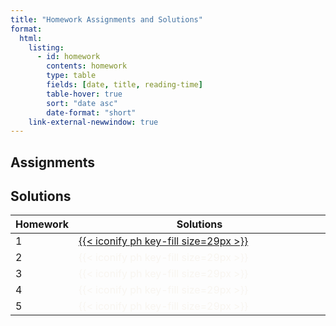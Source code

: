 ```yaml
---
title: "Homework Assignments and Solutions"
format: 
  html:
    listing: 
      - id: homework
        contents: homework
        type: table
        fields: [date, title, reading-time]
        table-hover: true
        sort: "date asc"
        date-format: "short"
    link-external-newwindow: true
---
```


## Assignments

::: {#homework}
:::

## Solutions

| Homework | Solutions                                                                                                                                                                                                                                             |
|-----------|-------------------------------------------------------------|
| 1        | [[{{< iconify ph key-fill size=29px >}}](https://ohsuitg-my.sharepoint.com/:u:/r/personal/wakim_ohsu_edu/Documents/Teaching/Classes/W2024_BSTA_512_612/Student_files/HW_solns/HW1_solns_512_W2024.html?csf=1&web=1&e=duvjci)]{style="color:#f8f5f0;"} |
| 2        | [{{< iconify ph key-fill size=29px >}}]{style="color:#f8f5f0;"}                                                                                                                                                                                       |
| 3        | [{{< iconify ph key-fill size=29px >}}]{style="color:#f8f5f0;"}                                                                                                                                                                                       |
| 4        | [{{< iconify ph key-fill size=29px >}}]{style="color:#f8f5f0;"}                                                                                                                                                                                       |
| 5        | [{{< iconify ph key-fill size=29px >}}]{style="color:#f8f5f0;"}                                                                                                                                                                                       |

